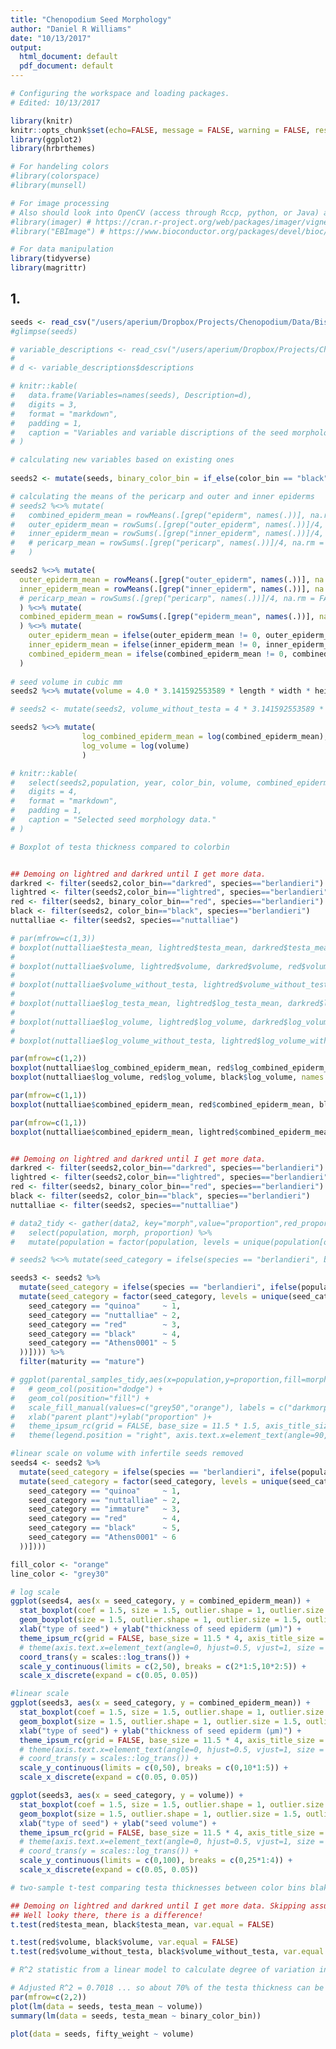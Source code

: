 ```yaml
---
title: "Chenopodium Seed Morphology"
author: "Daniel R Williams"
date: "10/13/2017"
output:
  html_document: default
  pdf_document: default
---
```


```r
# Configuring the workspace and loading packages.
# Edited: 10/13/2017

library(knitr)
knitr::opts_chunk$set(echo=FALSE, message = FALSE, warning = FALSE, results = 'markdown', tidy=TRUE, fig.asp=0.618, out.width="70%", fig.align="center")
library(ggplot2)
library(hrbrthemes)

# For handeling colors
#library(colorspace)
#library(munsell)

# For image processing
# Also should look into OpenCV (access through Rccp, python, or Java) and ROpenCV.
#library(imager) # https://cran.r-project.org/web/packages/imager/vignettes/gettingstarted.html
#library("EBImage") # https://www.bioconductor.org/packages/devel/bioc/vignettes/EBImage/inst/doc/EBImage-introduction.html

# For data manipulation
library(tidyverse)
library(magrittr)
```

## 1. 

```r
seeds <- read_csv("/users/aperium/Dropbox/Projects/Chenopodium/Data/Bisected seeds/bisectedseeds.csv") %>% filter(!is.na(population))
#glimpse(seeds)

# variable_descriptions <- read_csv("/users/aperium/Dropbox/Projects/Chenopodium/Data/Bisected seeds/variabledescriptions.csv", na = c("")) %>% extract(1:28,) %>% glimpse()
# 
# d <- variable_descriptions$descriptions

# knitr::kable(
#   data.frame(Variables=names(seeds), Description=d),
#   digits = 3,
#   format = "markdown",
#   padding = 1,
#   caption = "Variables and variable discriptions of the seed morphology data."
# )

```

```r
# calculating new variables based on existing ones
 
seeds2 <- mutate(seeds, binary_color_bin = if_else(color_bin == "black","black","red"))

# calculating the means of the pericarp and outer and inner epiderms
# seeds2 %<>% mutate(
#   combined_epiderm_mean = rowMeans(.[grep("epiderm", names(.))], na.rm = TRUE),
#   outer_epiderm_mean = rowSums(.[grep("outer_epiderm", names(.))]/4, na.rm = TRUE),
#   inner_epiderm_mean = rowSums(.[grep("inner_epiderm", names(.))]/4, na.rm = TRUE)
#   # pericarp_mean = rowSums(.[grep("pericarp", names(.))]/4, na.rm = FALSE)
#   ) 

seeds2 %<>% mutate(
  outer_epiderm_mean = rowMeans(.[grep("outer_epiderm", names(.))], na.rm = TRUE),
  inner_epiderm_mean = rowMeans(.[grep("inner_epiderm", names(.))], na.rm = TRUE)
  # pericarp_mean = rowSums(.[grep("pericarp", names(.))]/4, na.rm = FALSE)
  ) %<>% mutate(
  combined_epiderm_mean = rowSums(.[grep("epiderm_mean", names(.))], na.rm = TRUE)
  ) %<>% mutate(
    outer_epiderm_mean = ifelse(outer_epiderm_mean != 0, outer_epiderm_mean, NA),
    inner_epiderm_mean = ifelse(inner_epiderm_mean != 0, inner_epiderm_mean, NA),
    combined_epiderm_mean = ifelse(combined_epiderm_mean != 0, combined_epiderm_mean, NA)
  )
                                               
# seed volume in cubic mm
seeds2 %<>% mutate(volume = 4.0 * 3.141592553589 * length * width * height * 1000.0^-3)

# seeds2 <- mutate(seeds2, volume_without_testa = 4 * 3.141592553589 * (length - 2*testa_mean) * (width - 2*testa_mean) * (height- 2*testa_mean) / 1000^3)

seeds2 %<>% mutate( 
                log_combined_epiderm_mean = log(combined_epiderm_mean),
                log_volume = log(volume)
                )

# knitr::kable(
#   select(seeds2,population, year, color_bin, volume, combined_epiderm_mean, fifty_weight),
#   digits = 4,
#   format = "markdown",
#   padding = 1,
#   caption = "Selected seed morphology data."
# )

```

```r
# Boxplot of testa thickness compared to colorbin


## Demoing on lightred and darkred until I get more data.
darkred <- filter(seeds2,color_bin=="darkred", species=="berlandieri")
lightred <- filter(seeds2,color_bin=="lightred", species=="berlandieri")
red <- filter(seeds2, binary_color_bin=="red", species=="berlandieri")
black <- filter(seeds2, color_bin=="black", species=="berlandieri")
nuttalliae <- filter(seeds2, species=="nuttalliae")

# par(mfrow=c(1,3))
# boxplot(nuttalliae$testa_mean, lightred$testa_mean, darkred$testa_mean, red$testa_mean, black$testa_mean, names = c("nuttalliae","lightred","darkred","red","black"), boxwex = 0.25, ylab  = "Seed coat thickness (µm)", xlab = "Types of seeds")
# 
# boxplot(nuttalliae$volume, lightred$volume, darkred$volume, red$volume, black$volume, names = c("nuttalliae","lightred","darkred","red","black"), boxwex = 0.25, ylab  = "Seed volume (mm^3)", xlab = "Types of seeds")
# 
# boxplot(nuttalliae$volume_without_testa, lightred$volume_without_testa, darkred$volume_without_testa, red$volume_without_testa, black$volume_without_testa, names = c("nuttalliae","lightred","darkred","red","black"), boxwex = 0.25, ylab  = "Seed volume without seed coat (mm^3)", xlab = "Types of seeds")
# 
# boxplot(nuttalliae$log_testa_mean, lightred$log_testa_mean, darkred$log_testa_mean, red$log_testa_mean, black$log_testa_mean, names = c("nuttalliae","lightred","darkred","red","black"), boxwex = 0.25, ylab  = "log Seed coat thickness (µm)", xlab = "Types of seeds")
# 
# boxplot(nuttalliae$log_volume, lightred$log_volume, darkred$log_volume, red$log_volume, black$log_volume, names = c("nuttalliae","lightred","darkred","red","black"), boxwex = 0.25, ylab  = "log Seed volume (mm^3)", xlab = "Types of seeds")
# 
# boxplot(nuttalliae$log_volume_without_testa, lightred$log_volume_without_testa, darkred$log_volume_without_testa, red$log_volume_without_testa, black$log_volume_without_testa, names = c("nuttalliae","lightred","darkred","red","black"), boxwex = 0.25, ylab  = "log Seed volume (mm^3)", xlab = "Types of seeds")

par(mfrow=c(1,2))
boxplot(nuttalliae$log_combined_epiderm_mean, red$log_combined_epiderm_mean, black$log_combined_epiderm_mean, names = c("nuttalliae","red","black"), boxwex = 0.25, ylab  = "log Seed coat thickness (µm)", xlab = "Types of seeds")
boxplot(nuttalliae$log_volume, red$log_volume, black$log_volume, names = c("nuttalliae","red","black"), boxwex = 0.25, ylab  = "log Seed volume (mm^3)", xlab = "Types of seeds")

par(mfrow=c(1,1))
boxplot(nuttalliae$combined_epiderm_mean, red$combined_epiderm_mean, black$combined_epiderm_mean, names = c("nuttalliae","red","black"), boxwex = 0.25, ylab  = "log Seed coat thickness (µm)", xlab = "Types of seeds")

par(mfrow=c(1,1))
boxplot(nuttalliae$combined_epiderm_mean, lightred$combined_epiderm_mean, black$combined_epiderm_mean, names = c("nuttalliae","lightred","black"), boxwex = 0.25, ylab  = "log Seed coat thickness (µm)", xlab = "Types of seeds")


## Demoing on lightred and darkred until I get more data.
darkred <- filter(seeds2,color_bin=="darkred", species=="berlandieri")
lightred <- filter(seeds2,color_bin=="lightred", species=="berlandieri")
red <- filter(seeds2, binary_color_bin=="red", species=="berlandieri")
black <- filter(seeds2, color_bin=="black", species=="berlandieri")
nuttalliae <- filter(seeds2, species=="nuttalliae")

# data2_tidy <- gather(data2, key="morph",value="proportion",red_proportion,black_proportion) %>%
#   select(population, morph, proportion) %>%
#   mutate(population = factor(population, levels = unique(population[order(as.double(morph=="red_proportion")-proportion)])))

# seeds2 %<>% mutate(seed_category = ifelse(species == "berlandieri", binary_color_bin, species)) %>%  mutate(seed_category = factor(seed_category, levels = unique(seed_category[order(ifelse(seed_category == "nuttalliae", 1, ifelse(seed_category == "red", 2, 3)))])))

seeds3 <- seeds2 %>% 
  mutate(seed_category = ifelse(species == "berlandieri", ifelse(population == "Athens0001", population, binary_color_bin), species)) %>%  
  mutate(seed_category = factor(seed_category, levels = unique(seed_category[order(case_when(
    seed_category == "quinoa"     ~ 1,
    seed_category == "nuttalliae" ~ 2,
    seed_category == "red"        ~ 3,
    seed_category == "black"      ~ 4,
    seed_category == "Athens0001" ~ 5
  ))]))) %>%
  filter(maturity == "mature")

# ggplot(parental_samples_tidy,aes(x=population,y=proportion,fill=morph)) +
#   # geom_col(position="dodge") +
#   geom_col(position="fill") +
#   scale_fill_manual(values=c("grey50","orange"), labels = c("darkmorph", "redmorph"), name = "morph type") +
#   xlab("parent plant")+ylab("proportion" )+
#   theme_ipsum_rc(grid = FALSE, base_size = 11.5 * 1.5, axis_title_size = 11.5 * 2, axis_title_face = "bold", axis_title_just = "mc") +
#   theme(legend.position = "right", axis.text.x=element_text(angle=90, hjust=1, vjust=0.5), legend.text = element_text(size = 10 * 1.5, hjust=1, vjust=0.5), legend.title=element_text(face = "bold",size = 11.5 * (10 / 11.5) * 2))

#linear scale on volume with infertile seeds removed
seeds4 <- seeds2 %>% 
  mutate(seed_category = ifelse(species == "berlandieri", ifelse(population == "Athens0001", population, ifelse(maturity == "immature", maturity, binary_color_bin)), species)) %>%  
  mutate(seed_category = factor(seed_category, levels = unique(seed_category[order(case_when(
    seed_category == "quinoa"     ~ 1,
    seed_category == "nuttalliae" ~ 2,
    seed_category == "immature"   ~ 3,
    seed_category == "red"        ~ 4,
    seed_category == "black"      ~ 5,
    seed_category == "Athens0001" ~ 6
  ))])))

fill_color <- "orange"
line_color <- "grey30"

# log scale
ggplot(seeds4, aes(x = seed_category, y = combined_epiderm_mean)) +
  stat_boxplot(coef = 1.5, size = 1.5, outlier.shape = 1, outlier.size = 1.5, outlier.stroke = 2, outlier.color = line_color, outlier.fill = fill_color, fill = fill_color, colour = line_color, geom ='errorbar', width = .75/2) +
  geom_boxplot(size = 1.5, outlier.shape = 1, outlier.size = 1.5, outlier.stroke = 2, outlier.color = line_color, outlier.fill = fill_color, fill = fill_color, colour = line_color, width = 0.75) +
  xlab("type of seed") + ylab("thickness of seed epiderm (µm)") +
  theme_ipsum_rc(grid = FALSE, base_size = 11.5 * 4, axis_title_size = 11.5 * 5, axis_title_face = "bold", axis_title_just = "mc") +
  # theme(axis.text.x=element_text(angle=0, hjust=0.5, vjust=1, size = 11.5 * 1.5)) +
  coord_trans(y = scales::log_trans()) +
  scale_y_continuous(limits = c(2,50), breaks = c(2*1:5,10*2:5)) +
  scale_x_discrete(expand = c(0.05, 0.05))

#linear scale
ggplot(seeds3, aes(x = seed_category, y = combined_epiderm_mean)) +
  stat_boxplot(coef = 1.5, size = 1.5, outlier.shape = 1, outlier.size = 1.5, outlier.stroke = 2, outlier.color = line_color, outlier.fill = fill_color, fill = fill_color, colour = line_color, geom ='errorbar', width = .75/2) +
  geom_boxplot(size = 1.5, outlier.shape = 1, outlier.size = 1.5, outlier.stroke = 2, outlier.color = line_color, outlier.fill = fill_color, fill = fill_color, colour = line_color, width = 0.75) +
  xlab("type of seed") + ylab("thickness of seed epiderm (µm)") +
  theme_ipsum_rc(grid = FALSE, base_size = 11.5 * 4, axis_title_size = 11.5 * 5, axis_title_face = "bold", axis_title_just = "mc") +
  # theme(axis.text.x=element_text(angle=0, hjust=0.5, vjust=1, size = 11.5 * 1.5)) +
  # coord_trans(y = scales::log_trans()) +
  scale_y_continuous(limits = c(0,50), breaks = c(0,10*1:5)) +
  scale_x_discrete(expand = c(0.05, 0.05))

ggplot(seeds3, aes(x = seed_category, y = volume)) +
  stat_boxplot(coef = 1.5, size = 1.5, outlier.shape = 1, outlier.size = 1.5, outlier.stroke = 2, outlier.color = line_color, outlier.fill = fill_color, fill = fill_color, colour = line_color, geom ='errorbar', width = .75/2) +
  geom_boxplot(size = 1.5, outlier.shape = 1, outlier.size = 1.5, outlier.stroke = 2, outlier.color = line_color, outlier.fill = fill_color, fill = fill_color, colour = line_color, width = 0.75) +
  xlab("type of seed") + ylab("seed volume") +
  theme_ipsum_rc(grid = FALSE, base_size = 11.5 * 4, axis_title_size = 11.5 * 5, axis_title_face = "bold", axis_title_just = "mc") +
  # theme(axis.text.x=element_text(angle=0, hjust=0.5, vjust=1, size = 11.5 * 1.5)) +
  # coord_trans(y = scales::log_trans()) +
  scale_y_continuous(limits = c(0,100), breaks = c(0,25*1:4)) +
  scale_x_discrete(expand = c(0.05, 0.05))


```

```r
# two-sample t-test comparing testa thicknesses between color bins blak and red.

## Demoing on lightred and darkred until I get more data. Skipping assumptions testing...
## Well looky there, there is a difference!
t.test(red$testa_mean, black$testa_mean, var.equal = FALSE)

t.test(red$volume, black$volume, var.equal = FALSE)
t.test(red$volume_without_testa, black$volume_without_testa, var.equal = FALSE)

```

```r
# R^2 statistic from a linear model to calculate degree of variation in seed coat thickness that can be explained by seed color.

# Adjusted R^2 = 0.7018 ... so about 70% of the testa thickness can be explained by black vs red color.
par(mfrow=c(2,2))
plot(lm(data = seeds, testa_mean ~ volume))
summary(lm(data = seeds, testa_mean ~ binary_color_bin))

plot(data = seeds, fifty_weight ~ volume)

```



